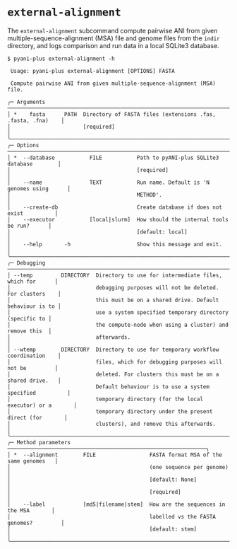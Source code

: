 # `external-alignment` {#external-alignment-subcommand .unnambered}

The `external-alignment` subcommand compute pairwise ANI from given multiple-sequence-alignment (MSA) file and genome files from the `indir` directory, and logs comparison and run data in a local SQLite3 database.


```shell
$ pyani-plus external-alignment -h
                                                                                     
 Usage: pyani-plus external-alignment [OPTIONS] FASTA                                
                                                                                     
 Compute pairwise ANI from given multiple-sequence-alignment (MSA) file.             
                                                                                     
╭─ Arguments ───────────────────────────────────────────────────────────────────────╮
│ *    fasta      PATH  Directory of FASTA files (extensions .fas, .fasta, .fna)    │
│                       [required]                                                  │
╰───────────────────────────────────────────────────────────────────────────────────╯
╭─ Options ─────────────────────────────────────────────────────────────────────────╮
│ *  --database           FILE           Path to pyANI-plus SQLite3 database        │
│                                        [required]                                 │
│    --name               TEXT           Run name. Default is 'N genomes using      │
│                                        METHOD'.                                   │
│    --create-db                         Create database if does not exist          │
│    --executor           [local|slurm]  How should the internal tools be run?      │
│                                        [default: local]                           │
│    --help       -h                     Show this message and exit.                │
╰───────────────────────────────────────────────────────────────────────────────────╯
╭─ Debugging ───────────────────────────────────────────────────────────────────────╮
│ --temp         DIRECTORY  Directory to use for intermediate files, which for      │
│                           debugging purposes will not be deleted. For clusters    │
│                           this must be on a shared drive. Default behaviour is to │
│                           use a system specified temporary directory (specific to │
│                           the compute-node when using a cluster) and remove this  │
│                           afterwards.                                             │
│ --wtemp        DIRECTORY  Directory to use for temporary workflow coordination    │
│                           files, which for debugging purposes will not be         │
│                           deleted. For clusters this must be on a shared drive.   │
│                           Default behaviour is to use a system specified          │
│                           temporary directory (for the local executor) or a       │
│                           temporary directory under the present direct (for       │
│                           clusters), and remove this afterwards.                  │
╰───────────────────────────────────────────────────────────────────────────────────╯
╭─ Method parameters ───────────────────────────────────────────────────────────────╮
│ *  --alignment        FILE                 FASTA format MSA of the same genomes   │
│                                            (one sequence per genome)              │
│                                            [default: None]                        │
│                                            [required]                             │
│    --label            [md5|filename|stem]  How are the sequences in the MSA       │
│                                            labelled vs the FASTA genomes?         │
│                                            [default: stem]                        │
╰───────────────────────────────────────────────────────────────────────────────────╯
```